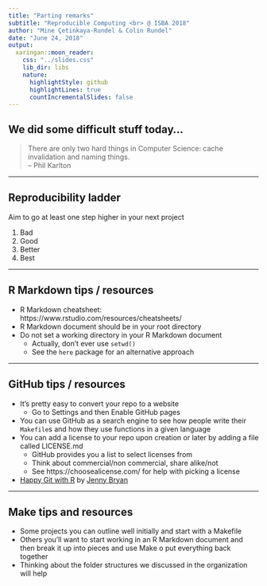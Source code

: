 ```yaml
---
title: "Parting remarks"
subtitle: "Reproducible Computing <br> @ ISBA 2018"
author: "Mine Çetinkaya-Rundel & Colin Rundel"
date: "June 24, 2018"
output:
  xaringan::moon_reader:
    css: "../slides.css"
    lib_dir: libs
    nature:
      highlightStyle: github
      highlightLines: true
      countIncrementalSlides: false
---
```



## We did some difficult stuff today...

>There are only two hard things in Computer Science: cache invalidation and naming things.  
-- Phil Karlton

---

## Reproducibility ladder

Aim to go at least one step higher in your next project

1. Bad
2. Good
3. Better
4. Best

---

## R Markdown tips / resources

- R Markdown cheatsheet: https://www.rstudio.com/resources/cheatsheets/
- R Markdown document should be in your root directory
- Do not set a working directory in your R Markdown document
  - Actually, don't ever use `setwd()`
  - See the `here` package for an alternative approach

---

## GitHub tips / resources

- It's pretty easy to convert your repo to a website
  - Go to Settings and then Enable GitHub pages
- You can use GitHub as a search engine to see how people write their `Makefile`s and how they use functions in a given language
- You can add a license to your repo upon creation or later by adding a file called LICENSE.md
  - GitHub provides you a list to select licenses from
  - Think about commercial/non commercial, share alike/not
  - See https://choosealicense.com/ for help with picking a license
- [Happy Git with R](http://happygitwithr.com/) by [Jenny Bryan](http://github.com/jennybc)

---

## Make tips and resources

- Some projects you can outline well initially and start with a Makefile
- Others you'll want to start working in an R Markdown document and then break it up into pieces and use Make o put everything back together
- Thinking about the folder structures we discussed in the organization will help
